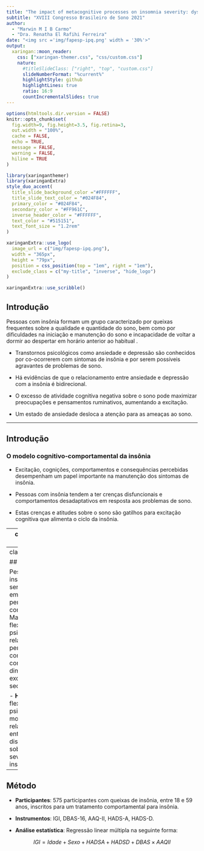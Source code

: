 ```yaml
---
title: "The impact of metacognitive processes on insomnia severity: dysfunctional beliefs about sleep interaction with psychological flexibility"
subtitle: "XVIII Congresso Brasileiro de Sono 2021"
author: 
  - "Marwin M I B Carmo"
  - "Dra. Renatha El Rafihi Ferreira"
date: "<img src ='img/fapesp-ipq.png' width = '30%'>"
output:
  xaringan::moon_reader:
    css: ["xaringan-themer.css", "css/custom.css"]
    nature:
      #titleSlideClass: ["right", "top", "custom.css"]
      slideNumberFormat: "%current%"
      highlightStyle: github
      highlightLines: true
      ratio: 16:9
      countIncrementalSlides: true
---
```


```r
options(htmltools.dir.version = FALSE)
knitr::opts_chunk$set(
  fig.width=9, fig.height=3.5, fig.retina=3,
  out.width = "100%",
  cache = FALSE,
  echo = TRUE,
  message = FALSE, 
  warning = FALSE,
  hiline = TRUE
)
```

```r
library(xaringanthemer)
library(xaringanExtra)
style_duo_accent(
  title_slide_background_color ="#FFFFFF",
  title_slide_text_color = "#024F84",
  primary_color = "#024F84",
  secondary_color = "#FF961C",
  inverse_header_color = "#FFFFFF",
  text_color = "#515151",
  text_font_size = "1.2rem"
)
```

```r
xaringanExtra::use_logo(
  image_url = c("img/fapesp-ipq.png"),
  width = "365px",
  height = "79px",
  position = css_position(top = "1em", right = "1em"),
  exclude_class = c("my-title", "inverse", "hide_logo")
)
```

```r
xaringanExtra::use_scribble()
```


## Introdução

Pessoas com insônia formam um grupo caracterizado por queixas frequentes sobre a qualidade e quantidade do sono, bem como por dificuldades na iniciação e manutenção do sono e incapacidade de voltar a dormir ao despertar em horário anterior ao habitual .

- Transtornos psicológicos como ansiedade e depressão são conhecidos por co-ocorrerem com sintomas de insônia e por serem possíveis agravantes de problemas de sono.

- Há evidências de que o relacionamento entre ansiedade e depressão com a insônia é bidirecional.

- O excesso de atividade cognitiva negativa sobre o sono pode maximizar preocupações e pensamentos ruminativos, aumentando a excitação.

- Um estado de ansiedade desloca a atenção para as ameaças ao sono.

---

## Introdução
### O modelo cognitivo-comportamental da insônia

- Excitação, cognições, comportamentos e consequências percebidas desempenham um papel importante na manutenção dos sintomas de insônia.

- Pessoas com insônia tendem a ter crenças disfuncionais e comportamentos desadaptativos em resposta aos problemas de sono.

- Estas crenças e atitudes sobre o sono são gatilhos para excitação cognitiva que alimenta o ciclo da insônia.

---
class: center, middle

```r
knitr::include_graphics("img/ong-model.jpg")
```

---
class: middle, left

## Hipótese

Pessoas com insônia tendem a ser mais rígidas em seus pensamentos e comportamentos. Maior flexibilidade psicológica em relação a pensamentos e comportamentos contribui para diminuir a excitação secundária.

- <b>Hipótese</b>: A flexibilidade psicológica modera o relacionamento entre crenças disfuncionais sobre o sono e a severidade da insônia.

---

## Método

- **Participantes**: 575 participantes com queixas de insônia, entre 18 e 59 anos, inscritos para um tratamento comportamental para insônia.

- **Instrumentos**: IGI, DBAS-16, AAQ-II, HADS-A, HADS-D.

- **Análise estatística**: Regressão linear múltipla na seguinte forma:

$$ 
IGI = Idade + Sexo + HADSA + HADSD + DBAS\times AAQII 
$$
